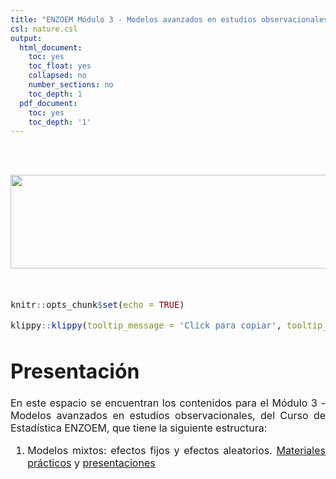 ```yaml
---
title: "ENZOEM Módulo 3 - Modelos avanzados en estudios observacionales"
csl: nature.csl
output:
  html_document:
    toc: yes
    toc_float: yes
    collapsed: no
    number_sections: no
    toc_depth: 1
  pdf_document:
    toc: yes
    toc_depth: '1'
---
```


<style>
body {
text-align: justify}
</style>

<br/>
<br/>
<p align="center">
<img height=150 width=850 src="ENZOEM25.png"> </a>
</p>
<font size="3">
<br/>

```r
knitr::opts_chunk$set(echo = TRUE)
```
```r
klippy::klippy(tooltip_message = 'Click para copiar', tooltip_success = 'Hecho!',position = c('top', 'right'))
```

 
# **Presentación**

En este espacio se encuentran los contenidos para el Módulo 3 - Modelos avanzados en estudios observacionales, del Curso de Estadística ENZOEM, que tiene la siguiente estructura:

  1. Modelos mixtos: efectos fijos y efectos aleatorios. [Materiales prácticos](https://jabiologo.github.io/web/tutorials/modulo3.zip) y [presentaciones]()


